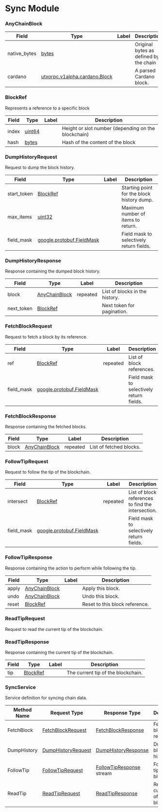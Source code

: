 # Sync Module


<a name="utxorpc-v1alpha-sync-AnyChainBlock"></a>

### AnyChainBlock



| Field | Type | Label | Description |
| ----- | ---- | ----- | ----------- |
| native_bytes | [bytes](#bytes) |  | Original bytes as defined by the chain |
| cardano | [utxorpc.v1alpha.cardano.Block](#utxorpc-v1alpha-cardano-Block) |  | A parsed Cardano block. |






<a name="utxorpc-v1alpha-sync-BlockRef"></a>

### BlockRef
Represents a reference to a specific block


| Field | Type | Label | Description |
| ----- | ---- | ----- | ----------- |
| index | [uint64](#uint64) |  | Height or slot number (depending on the blockchain) |
| hash | [bytes](#bytes) |  | Hash of the content of the block |






<a name="utxorpc-v1alpha-sync-DumpHistoryRequest"></a>

### DumpHistoryRequest
Request to dump the block history.


| Field | Type | Label | Description |
| ----- | ---- | ----- | ----------- |
| start_token | [BlockRef](#utxorpc-v1alpha-sync-BlockRef) |  | Starting point for the block history dump. |
| max_items | [uint32](#uint32) |  | Maximum number of items to return. |
| field_mask | [google.protobuf.FieldMask](#google-protobuf-FieldMask) |  | Field mask to selectively return fields. |






<a name="utxorpc-v1alpha-sync-DumpHistoryResponse"></a>

### DumpHistoryResponse
Response containing the dumped block history.


| Field | Type | Label | Description |
| ----- | ---- | ----- | ----------- |
| block | [AnyChainBlock](#utxorpc-v1alpha-sync-AnyChainBlock) | repeated | List of blocks in the history. |
| next_token | [BlockRef](#utxorpc-v1alpha-sync-BlockRef) |  | Next token for pagination. |






<a name="utxorpc-v1alpha-sync-FetchBlockRequest"></a>

### FetchBlockRequest
Request to fetch a block by its reference.


| Field | Type | Label | Description |
| ----- | ---- | ----- | ----------- |
| ref | [BlockRef](#utxorpc-v1alpha-sync-BlockRef) | repeated | List of block references. |
| field_mask | [google.protobuf.FieldMask](#google-protobuf-FieldMask) |  | Field mask to selectively return fields. |






<a name="utxorpc-v1alpha-sync-FetchBlockResponse"></a>

### FetchBlockResponse
Response containing the fetched blocks.


| Field | Type | Label | Description |
| ----- | ---- | ----- | ----------- |
| block | [AnyChainBlock](#utxorpc-v1alpha-sync-AnyChainBlock) | repeated | List of fetched blocks. |






<a name="utxorpc-v1alpha-sync-FollowTipRequest"></a>

### FollowTipRequest
Request to follow the tip of the blockchain.


| Field | Type | Label | Description |
| ----- | ---- | ----- | ----------- |
| intersect | [BlockRef](#utxorpc-v1alpha-sync-BlockRef) | repeated | List of block references to find the intersection. |
| field_mask | [google.protobuf.FieldMask](#google-protobuf-FieldMask) |  | Field mask to selectively return fields. |






<a name="utxorpc-v1alpha-sync-FollowTipResponse"></a>

### FollowTipResponse
Response containing the action to perform while following the tip.


| Field | Type | Label | Description |
| ----- | ---- | ----- | ----------- |
| apply | [AnyChainBlock](#utxorpc-v1alpha-sync-AnyChainBlock) |  | Apply this block. |
| undo | [AnyChainBlock](#utxorpc-v1alpha-sync-AnyChainBlock) |  | Undo this block. |
| reset | [BlockRef](#utxorpc-v1alpha-sync-BlockRef) |  | Reset to this block reference. |






<a name="utxorpc-v1alpha-sync-ReadTipRequest"></a>

### ReadTipRequest
Request to read the current tip of the blockchain.






<a name="utxorpc-v1alpha-sync-ReadTipResponse"></a>

### ReadTipResponse
Response containing the current tip of the blockchain.


| Field | Type | Label | Description |
| ----- | ---- | ----- | ----------- |
| tip | [BlockRef](#utxorpc-v1alpha-sync-BlockRef) |  | The current tip of the blockchain. |





 

 

 


<a name="utxorpc-v1alpha-sync-SyncService"></a>

### SyncService
Service definition for syncing chain data.

| Method Name | Request Type | Response Type | Description |
| ----------- | ------------ | ------------- | ------------|
| FetchBlock | [FetchBlockRequest](#utxorpc-v1alpha-sync-FetchBlockRequest) | [FetchBlockResponse](#utxorpc-v1alpha-sync-FetchBlockResponse) | Fetch a block by its reference. |
| DumpHistory | [DumpHistoryRequest](#utxorpc-v1alpha-sync-DumpHistoryRequest) | [DumpHistoryResponse](#utxorpc-v1alpha-sync-DumpHistoryResponse) | Dump the block history. |
| FollowTip | [FollowTipRequest](#utxorpc-v1alpha-sync-FollowTipRequest) | [FollowTipResponse](#utxorpc-v1alpha-sync-FollowTipResponse) stream | Follow the tip of the blockchain. |
| ReadTip | [ReadTipRequest](#utxorpc-v1alpha-sync-ReadTipRequest) | [ReadTipResponse](#utxorpc-v1alpha-sync-ReadTipResponse) | Read the current tip of the blockchain. |